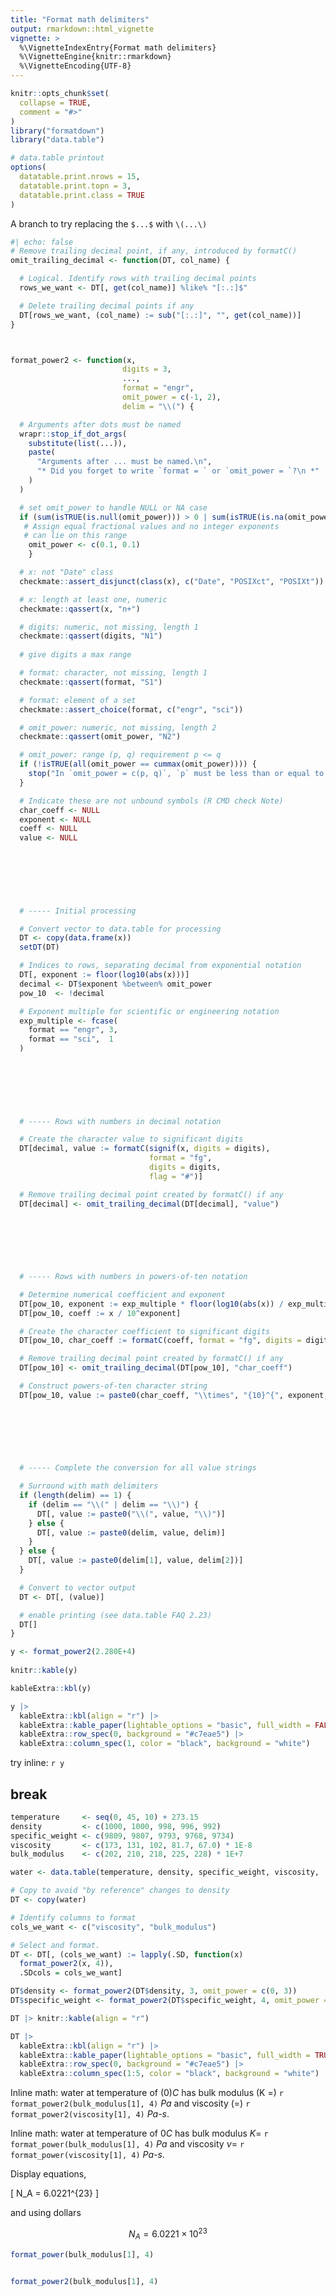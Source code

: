 ```yaml
---
title: "Format math delimiters"
output: rmarkdown::html_vignette
vignette: >
  %\VignetteIndexEntry{Format math delimiters}
  %\VignetteEngine{knitr::rmarkdown}
  %\VignetteEncoding{UTF-8}
---
```


```r
knitr::opts_chunk$set(
  collapse = TRUE,
  comment = "#>"
)
library("formatdown")
library("data.table")

# data.table printout
options(
  datatable.print.nrows = 15,
  datatable.print.topn = 3,
  datatable.print.class = TRUE
)
```


A branch to try replacing the `$...$` with `\(...\)`

```r
#| echo: false
# Remove trailing decimal point, if any, introduced by formatC()
omit_trailing_decimal <- function(DT, col_name) {

  # Logical. Identify rows with trailing decimal points
  rows_we_want <- DT[, get(col_name)] %like% "[:.:]$"

  # Delete trailing decimal points if any
  DT[rows_we_want, (col_name) := sub("[:.:]", "", get(col_name))]
}



format_power2 <- function(x,
                         digits = 3,
                         ...,
                         format = "engr",
                         omit_power = c(-1, 2), 
                         delim = "\\(") {

  # Arguments after dots must be named
  wrapr::stop_if_dot_args(
    substitute(list(...)),
    paste(
      "Arguments after ... must be named.\n",
      "* Did you forget to write `format = ` or `omit_power = `?\n *"
    )
  )

  # set omit_power to handle NULL or NA case
  if (sum(isTRUE(is.null(omit_power))) > 0 | sum(isTRUE(is.na(omit_power))) > 0 ) {
   # Assign equal fractional values and no integer exponents
   # can lie on this range
    omit_power <- c(0.1, 0.1)
    }

  # x: not "Date" class
  checkmate::assert_disjunct(class(x), c("Date", "POSIXct", "POSIXt"))

  # x: length at least one, numeric
  checkmate::qassert(x, "n+")

  # digits: numeric, not missing, length 1
  checkmate::qassert(digits, "N1")
  
  # give digits a max range

  # format: character, not missing, length 1
  checkmate::qassert(format, "S1")

  # format: element of a set
  checkmate::assert_choice(format, c("engr", "sci"))

  # omit_power: numeric, not missing, length 2
  checkmate::qassert(omit_power, "N2")

  # omit_power: range (p, q) requirement p <= q
  if (!isTRUE(all(omit_power == cummax(omit_power)))) {
    stop("In `omit_power = c(p, q)`, `p` must be less than or equal to `q`.")
  }

  # Indicate these are not unbound symbols (R CMD check Note)
  char_coeff <- NULL
  exponent <- NULL
  coeff <- NULL
  value <- NULL


  
  
  
  

  # ----- Initial processing

  # Convert vector to data.table for processing
  DT <- copy(data.frame(x))
  setDT(DT)

  # Indices to rows, separating decimal from exponential notation
  DT[, exponent := floor(log10(abs(x)))]
  decimal <- DT$exponent %between% omit_power
  pow_10  <- !decimal

  # Exponent multiple for scientific or engineering notation
  exp_multiple <- fcase(
    format == "engr", 3,
    format == "sci",  1
  )


  
  
  
  

  # ----- Rows with numbers in decimal notation

  # Create the character value to significant digits
  DT[decimal, value := formatC(signif(x, digits = digits), 
                               format = "fg", 
                               digits = digits, 
                               flag = "#")]

  # Remove trailing decimal point created by formatC() if any
  DT[decimal] <- omit_trailing_decimal(DT[decimal], "value")


  
  
  
  

  # ----- Rows with numbers in powers-of-ten notation

  # Determine numerical coefficient and exponent
  DT[pow_10, exponent := exp_multiple * floor(log10(abs(x)) / exp_multiple)]
  DT[pow_10, coeff := x / 10^exponent]

  # Create the character coefficient to significant digits
  DT[pow_10, char_coeff := formatC(coeff, format = "fg", digits = digits, flag = "#")]

  # Remove trailing decimal point created by formatC() if any
  DT[pow_10] <- omit_trailing_decimal(DT[pow_10], "char_coeff")

  # Construct powers-of-ten character string
  DT[pow_10, value := paste0(char_coeff, "\\times", "{10}^{", exponent, "}")]


  
  
  
  

  # ----- Complete the conversion for all value strings

  # Surround with math delimiters
  if (length(delim) == 1) {
    if (delim == "\\(" | delim == "\\)") {
      DT[, value := paste0("\\(", value, "\\)")]
    } else {
      DT[, value := paste0(delim, value, delim)] 
    }
  } else {
    DT[, value := paste0(delim[1], value, delim[2])]
  }

  # Convert to vector output
  DT <- DT[, (value)]

  # enable printing (see data.table FAQ 2.23)
  DT[]
}
```


```r
y <- format_power2(2.280E+4)
  
knitr::kable(y)

kableExtra::kbl(y)

y |> 
  kableExtra::kbl(align = "r") |>
  kableExtra::kable_paper(lightable_options = "basic", full_width = FALSE) |>
  kableExtra::row_spec(0, background = "#c7eae5") |>
  kableExtra::column_spec(1, color = "black", background = "white")
```

try inline: `r y`

## break

```r
temperature     <- seq(0, 45, 10) + 273.15
density         <- c(1000, 1000, 998, 996, 992)
specific_weight <- c(9809, 9807, 9793, 9768, 9734)
viscosity       <- c(173, 131, 102, 81.7, 67.0) * 1E-8
bulk_modulus    <- c(202, 210, 218, 225, 228) * 1E+7

water <- data.table(temperature, density, specific_weight, viscosity,  bulk_modulus)
```


```r
# Copy to avoid "by reference" changes to density
DT <- copy(water)

# Identify columns to format
cols_we_want <- c("viscosity", "bulk_modulus")

# Select and format.
DT <- DT[, (cols_we_want) := lapply(.SD, function(x) 
  format_power2(x, 4)), 
  .SDcols = cols_we_want]

DT$density <- format_power2(DT$density, 3, omit_power = c(0, 3))
DT$specific_weight <- format_power2(DT$specific_weight, 4, omit_power = c(0, 3))


```

```r
DT |> knitr::kable(align = "r")
```

```r
DT |> 
  kableExtra::kbl(align = "r") |>
  kableExtra::kable_paper(lightable_options = "basic", full_width = TRUE) |>
  kableExtra::row_spec(0, background = "#c7eae5") |>
  kableExtra::column_spec(1:5, color = "black", background = "white")
```

Inline math: water at temperature of \(0\)*C* has bulk modulus \(K =\) `r format_power2(bulk_modulus[1], 4)` *Pa* and viscosity \(\nu =\) `r format_power2(viscosity[1], 4)` *Pa-s*. 

Inline math: water at temperature of $0$*C* has bulk modulus $K =$ `r format_power(bulk_modulus[1], 4)` *Pa* and viscosity $\nu =$ `r format_power(viscosity[1], 4)` *Pa-s*. 


Display equations, 

\[
N_A = 6.0221\times{10}^{23}
\]

and using dollars 

$$
N_A = 6.0221\times{10}^{23}
$$


```r
format_power(bulk_modulus[1], 4)


format_power2(bulk_modulus[1], 4)
```

